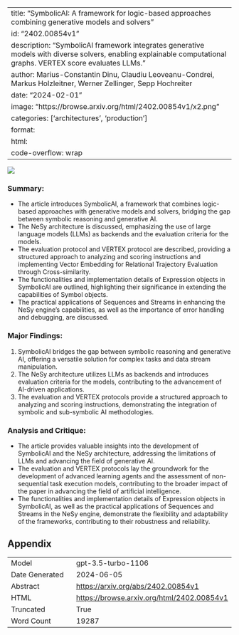 
---
title: "SymbolicAI: A framework for logic-based approaches combining generative models and solvers"
id: "2402.00854v1"
description: "SymbolicAI framework integrates generative models with diverse solvers, enabling explainable computational graphs. VERTEX score evaluates LLMs."
author: Marius-Constantin Dinu, Claudiu Leoveanu-Condrei, Markus Holzleitner, Werner Zellinger, Sepp Hochreiter
date: "2024-02-01"
image: "https://browse.arxiv.org/html/2402.00854v1/x2.png"
categories: ['architectures', 'production']
format:
  html:
    code-overflow: wrap
---

![](https://browse.arxiv.org/html/2402.00854v1/x2.png)

### Summary:
- The article introduces SymbolicAI, a framework that combines logic-based approaches with generative models and solvers, bridging the gap between symbolic reasoning and generative AI.
- The NeSy architecture is discussed, emphasizing the use of large language models (LLMs) as backends and the evaluation criteria for the models.
- The evaluation protocol and VERTEX protocol are described, providing a structured approach to analyzing and scoring instructions and implementing Vector Embedding for Relational Trajectory Evaluation through Cross-similarity.
- The functionalities and implementation details of Expression objects in SymbolicAI are outlined, highlighting their significance in extending the capabilities of Symbol objects.
- The practical applications of Sequences and Streams in enhancing the NeSy engine's capabilities, as well as the importance of error handling and debugging, are discussed.

### Major Findings:
1. SymbolicAI bridges the gap between symbolic reasoning and generative AI, offering a versatile solution for complex tasks and data stream manipulation.
2. The NeSy architecture utilizes LLMs as backends and introduces evaluation criteria for the models, contributing to the advancement of AI-driven applications.
3. The evaluation and VERTEX protocols provide a structured approach to analyzing and scoring instructions, demonstrating the integration of symbolic and sub-symbolic AI methodologies.

### Analysis and Critique:
- The article provides valuable insights into the development of SymbolicAI and the NeSy architecture, addressing the limitations of LLMs and advancing the field of generative AI.
- The evaluation and VERTEX protocols lay the groundwork for the development of advanced learning agents and the assessment of non-sequential task execution models, contributing to the broader impact of the paper in advancing the field of artificial intelligence.
- The functionalities and implementation details of Expression objects in SymbolicAI, as well as the practical applications of Sequences and Streams in the NeSy engine, demonstrate the flexibility and adaptability of the frameworks, contributing to their robustness and reliability.

## Appendix

|          |          |
|----------|----------|
| Model     | gpt-3.5-turbo-1106       |
| Date Generated     | 2024-06-05       |
| Abstract | [https://arxiv.org/abs/2402.00854v1](https://arxiv.org/abs/2402.00854v1)        |
| HTML     | [https://browse.arxiv.org/html/2402.00854v1](https://browse.arxiv.org/html/2402.00854v1)       |
| Truncated       | True       |
| Word Count       | 19287       |